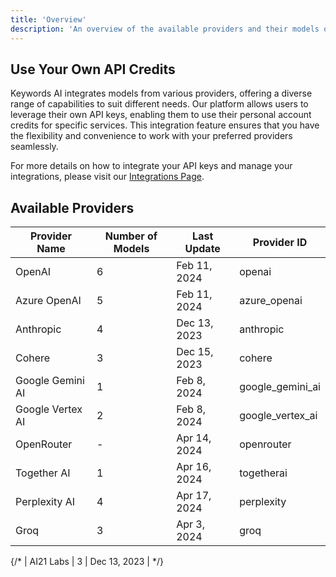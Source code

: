 ```yaml
---
title: 'Overview'
description: 'An overview of the available providers and their models on the Keywords AI platform.'
---
```


## Use Your Own API Credits

Keywords AI integrates models from various providers, offering a diverse range of capabilities to suit different needs. Our platform allows users to leverage their own API keys, enabling them to use their personal account credits for specific services. This integration feature ensures that you have the flexibility and convenience to work with your preferred providers seamlessly.

For more details on how to integrate your API keys and manage your integrations, please visit our [Integrations Page](/integration).

## Available Providers
| Provider Name     | Number of Models | Last Update  | Provider ID        |
|-----|---|------|----|
| OpenAI            | 6                | Feb 11, 2024 | openai             |
| Azure OpenAI      | 5                | Feb 11, 2024 | azure_openai       |
| Anthropic         | 4                | Dec 13, 2023 | anthropic          |
| Cohere            | 3                | Dec 15, 2023 | cohere             |
| Google Gemini AI  | 1                | Feb 8, 2024  | google_gemini_ai   |
| Google Vertex AI  | 2                | Feb 8, 2024  | google_vertex_ai   |
| OpenRouter        | -                | Apr 14, 2024 | openrouter         |
| Together AI       | 1                | Apr 16, 2024 | togetherai         |
| Perplexity AI     | 4                | Apr 17, 2024 | perplexity         |
| Groq              | 3                | Apr 3, 2024  | groq               |

{/* | AI21 Labs   | 3                | Dec 13, 2023     | */}